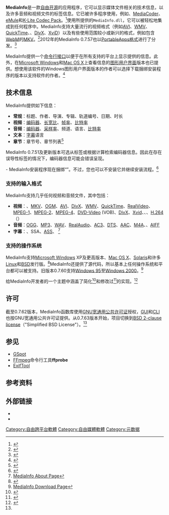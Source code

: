 {{NoteTA|G1=IT}}
{{Infobox software
| name                   = MediaInfo
| title                  =
| logo                   = [[File:MediaInfo_Logo.svg|64px]]
| screenshot             = [[File:MediaInfo_(2).png|300px]]
| caption                = 运行在[[Windows_7|Windows 7]]上的MediaInfo 0.7.37
| collapsible            =
| author                 = Jérôme Martinez
| developer              =
| released               = {{Start date and age|2002|12|28|df=yes}}
| discontinued           =
| latest release version = 20.01<ref name="changelog">MediaInfo网站上的[http://mediaarea.net/MediaInfo/ChangeLog 变更日志] {{Wayback|url=http://mediaarea.net/MediaInfo/ChangeLog |date=20210205062751 }}</ref>
| latest release date    = {{Start date and age|2020|08|11|df=yes}}
| latest preview version =
| latest preview date    = <!-- {{Start date and age|YYYY|MM|DD|df=yes}} -->
| programming language   = [[C++|C++]]
| operating system       = [[类Unix|类Unix]]、[[Microsoft_Windows|Microsoft Windows]]、[[Mac_OS|Mac OS]]
| platform               =
| size                   = 4.5 [[Megabyte|MB]]
| language               =
| language count         = 36
| language footnote      = 
| status = 活躍
| genre                  =
| license                = [[BSD_licenses#2-clause_license_("Simplified_BSD_License"_or_"FreeBSD_License")|Simplified BSD License]]
| website                = {{url|http://mediaarea.net/MediaInfo}}
}}

'''MediaInfo'''是一款[[自由软件|自由]][[开源软件|开源]]的应用程序，它可以显示媒体文件相关的技术信息，以及许多音频和视频文件的标签信息。它已被许多程序使用，例如{{tsl|en|XMedia_Recode|XMedia Recode}}、[[MediaCoder|MediaCoder]]、[[eMule|eMule]]和[[K-Lite_Codec_Pack|K-Lite Codec Pack]]。<ref>{{Cite web|url=http://www.free-codecs.com/download/K_Lite_Codec_Pack.htm|title=K-Lite Codec Pack 10.3.5 Full, Standard and Basic|accessdate=2014-02-28|date=2014-02-28|publisher=free-codecs.com|archive-date=2021-02-02|archive-url=https://web.archive.org/web/20210202105327/https://www.free-codecs.com/download/k_lite_codec_pack.htm|dead-url=no}}</ref>使用所提供的<tt>MediaInfo.dll</tt>，它可以被轻松地集成到任何程序中。MediaInfo支持大量流行的视频格式（例如[[AVI格式|AVI]]、[[Windows_Media_Video|WMV]]、[[QuickTime|QuickTime]]、{{tsl|en|Real_Codec|Real编码器|Real}}、[[DivX|DivX]]、[[Xvid|XviD]]）以及有些使用范围较小或新兴的格式，例如包含[[WebM|WebM]]的[[MKV|MKV]]。<ref>{{Cite web|url=http://www.free-codecs.com/download/Media_Info.htm|title=MediaInfo 0.7.67-1|accessdate=2014-02-28|date=2014-01-11|publisher=free-codecs.com|archive-date=2020-12-02|archive-url=https://web.archive.org/web/20201202121739/https://www.free-codecs.com/download/media_info.htm|dead-url=no}}</ref>2012年的MediaInfo 0.7.57也以[[PortableApps.com|PortableApps格式]]进行了分发。<ref>{{Cite web|url=http://portableapps.com/node/28251|title=MediaInfo Portable 0.7.57 Development Test 1|accessdate=2014-02-28|date=2012-05-12|publisher=[[PortableApps.com|PortableApps]]|archive-date=2019-11-08|archive-url=https://web.archive.org/web/20191108154528/https://portableapps.com/node/28251|dead-url=no}}</ref>

MediaInfo提供一个[[命令行界面|命令行接口]]以便于在所有支持的平台上显示提供的信息。此外，在[[Microsoft_Windows|Microsoft Windows]]和[[OS_X|Mac OS X]]上查看信息的[[图形用户界面|图形用户界面]]版本也已提供。想使用该软件的Windows图形用户界面版本的作者可以选择下载捆绑{{tsl|en|OpenCandy|OpenCandy}}安装程序的版本以支持软件的作者。<ref>{{Cite web|url=http://mediaarea.net/Bundled|title=Bundled with a software distribution network|accessdate=13 February 2013|work=MediaInfo at SourceForge.net|publisher=MediaInfo developers|archive-date=2019-10-18|archive-url=https://web.archive.org/web/20191018114118/https://mediaarea.net/en/MediaInfo|dead-url=no}}</ref>

== 技术信息 ==
MediaInfo提供如下信息：
* '''常规'''：标题、作者、导演、专辑、轨道编号、日期、时长
* '''视频'''：[[编解码器|编码器]]、[[长宽比_(影像)|长宽比]]、[[帧率|帧率]]、[[比特率|比特率]]
* '''音频'''：[[编解码器|编码器]]、[[取樣|采样率]]、频道、语言、[[比特率|比特率]]
* '''文本'''：[[字幕|字幕]]语言
* '''章节'''：章节号、章节列表<ref name="MediaInfo About Page">{{Cite web |url=http://mediaarea.net/MediaInfo |title=MediaInfo About Page |accessdate=2016-06-15 |archive-date=2020-09-29 |archive-url=https://web.archive.org/web/20200929135133/https://mediaarea.net/mediainfo/ |dead-url=no }}</ref>
MediaInfo 0.7.51及更新版本可选从标签或根据计算检索编码器信息。因此在存在误导性标签的情况下，编码器信息可能会错误呈现。<span class="cx-segment" data-segmentid="136"></span>

- MediaInfo安装程序现在捆绑“{{tsl|en|OpenCandy|OpenCandy}}”。不过，您也可以不安装它并继续安装流程。<ref>{{Cite web |url=http://mediaarea.net/en/MediaInfo/powered_by_opencandy |title=存档副本 |accessdate=2016-06-15 |archive-date=2016-08-12 |archive-url=https://web.archive.org/web/20160812141010/http://mediaarea.net/en/MediaInfo/powered_by_opencandy |dead-url=no }}</ref>

=== 支持的输入格式 ===
MediaInfo支持几乎任何视频和音频文件，其中包括：
* '''视频'''：{{tsl|en|Material_Exchange_Format|MXF}}、[[Matroska|MKV]]、[[Ogg|OGM]]、[[AVI格式|AVI]]、[[DivX|DivX]]、[[Windows_Media_Video|WMV]]、[[QuickTime|QuickTime]]、[[RealVideo|RealVideo]]、[[MPEG-1|MPEG-1]]、[[MPEG-2|MPEG-2]]、[[MPEG-4|MPEG-4]]、[[DVD-Video|DVD-Video]] (VOB)、[[DivX|DivX]]、[[Xvid|Xvid]]、{{tsl|en|MSMPEG4|MSMPEG4}}、{{tsl|en|Advanced_Simple_Profile||ASP}}、[[H.264/MPEG-4_AVC|H.264]]（{{tsl|en|Mpeg-4_AVC|Mpeg-4 AVC}}）
* '''音频'''：[[Ogg|OGG]]、[[MP3|MP3]]、[[WAV|WAV]]、[[RealAudio|RealAudio]]、[[杜比数字|AC3]]、[[DTS|DTS]]、[[進階音訊編碼|AAC]]、[[MP4|M4A]]、{{tsl|en|Au_file_format|Au文件格式|AU}}、[[音频交换文件格式|AIFF]]
* '''字幕'''：{{tsl|en|.srt||SRT}}、SSA、[[SubStation_Alpha|ASS]]、{{tsl|en|SAMI|SAMI}} <ref name="MediaInfo About Page">[http://mediaarea.net/MediaInfo MediaInfo About Page]</ref>

=== 支持的操作系统 ===
MediaInfo支持[[Microsoft_Windows|Microsoft Windows]] XP及更高版本、[[OS_X|Mac OS X]]、[[Solaris|Solaris]]和许多[[Linux|Linux]]和[[BSD|BSD]]发行版。<ref name="other">{{Cite web |url=http://mediaarea.net/MediaInfo/Download |title=MediaInfo Download Page |accessdate=2016-06-15 |archive-date=2019-10-18 |archive-url=https://web.archive.org/web/20191018114120/https://mediaarea.net/en/MediaInfo/Download |dead-url=no }}</ref>MediaInfo还提供了源代码，所以基本上任何操作系统和平台都可以被支持。旧版本0.7.60支持[[Windows_95|Windows 95]]至[[Windows_2000|Windows 2000]]。<ref name="other">[http://mediaarea.net/MediaInfo/Download MediaInfo Download Page]</ref>

{{tsl|en|Doom9|Doom9}}给MediaInfo开发者的一个主题中涵盖了简化<ref>{{Cite web|url=https://sourceforge.net/projects/muldersoft/files/MediaInfo%20%28CLI%2BGUI%29/|title=Mulder MediaInfo (CLI+GUI)|accessdate=2013-12-29|date=2013-12-20|publisher=[[SourceForge|SourceForge]] project muldersoft|archive-date=2020-05-13|archive-url=https://web.archive.org/web/20200513083259/https://sourceforge.net/projects/muldersoft/files/MediaInfo%20(CLI%252BGUI)/|dead-url=no}}</ref>和修改过<ref>{{Cite web |url=http://www.paehl.de/cms/node/10/revisions |title=Versionen von DP MediaInfo 32/64Bit |accessdate=2013-12-29 |author=Dirk Paehl |date=2013-12-11 |deadurl=yes |archiveurl=https://web.archive.org/web/20131230235647/http://www.paehl.de/cms/node/10/revisions |archivedate=2013-12-30 }}</ref>的实现。<ref>{{Cite web|url=http://forum.doom9.org/showthread.php?t=96516&highlight=mediainfo|title=MediaInfo(Lib) 0.7 - Reading information about media files|accessdate=2013-12-29|year=2005 <!-- start of thread, still running as of 2013 -->|publisher=[[Doom9|Doom9]]|archive-date=2019-08-08|archive-url=https://web.archive.org/web/20190808131844/http://forum.doom9.org/showthread.php?t=96516&highlight=mediainfo|dead-url=no}}</ref>

== 许可 ==
截至0.7.62版本，MediaInfo函数库使用[[GNU宽通用公共许可证|GNU宽通用公共许可证]]授权，[[GUI|GUI]]和[[CLI|CLI]]也按GNU宽通用公共许可证提供。从0.7.63版本开始，项目切换到[[BSD许可证|BSD 2-clause license]]（"Simplified BSD License"）。<ref name="changelog" />

== 参见 ==
{{portal|自由软件}}

* [[GSpot|GSpot]]
* [[FFmpeg|FFmpeg]]命令行工具'''ffprobe'''
* [[ExifTool|ExifTool]]

== 参考资料 ==
{{Reflist}}

== 外部链接 ==
* {{Official|http://mediaarea.net/MediaInfo}}
* {{Openhub|MediaInfo}}

[[Category:自由跨平台軟體|Category:自由跨平台軟體]]
[[Category:自由媒體軟體|Category:自由媒體軟體]]
[[Category:元数据|Category:元数据]]